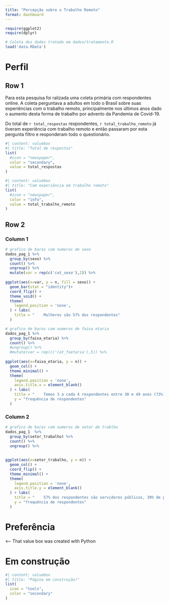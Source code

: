 ```yaml
---
title: "Percepção sobre o Trabalho Remoto"
format: dashboard
---
```




```r

require(ggplot2)
require(dplyr)

# Coleta dos dados tratado em dados/tratamento.R
load('data.RData')
```



# Perfil

## Row 1 {height="25%"}

::: {.card width="60%"}

Para esta pesquisa foi ralizada uma coleta primária com respondentes online. A coleta perguntava a adultos em todo o Brasil sobre suas experiências com o trabalho remoto, principalmente nos últimos anos dado o aumento desta forma de trabalho por advento da Pandemia de Covid-19.

Do total de `r total_respostas` respondentes, `r total_trabalho_remoto` já tiveram experiência com trabalho remoto e então passaram por esta pergunta filtro e responderam todo o questionário.
:::


```r
#| content: valuebox
#| title: "Total de respostas"
list(
  #icon = "newspaper",
  color = "secondary",
  value = total_respostas
)
```


```r
#| content: valuebox
#| title: "Com experiência em trabalho remoto"
list(
  #icon = "newspaper",
  color = "info",
  value = total_trabalho_remoto
)
```




## Row 2

### Column 1

```r

# grafico de baras com numeros de sexo
dados_pag_1 %>% 
  group_by(sexo) %>% 
  count() %>% 
  ungroup() %>% 
  mutate(var = rep(c('cat_sexo'),2)) %>%  
  
ggplot(aes(x=var, y = n, fill = sexo)) +
  geom_bar(stat = "identity")+
  coord_flip() +
  theme_void() + 
  theme(
    legend.position = 'none',
  ) + labs(
    title = "    Mulheres são 57% dos respondentes"
  )
```


```r

# grafico de baras com numeros de faixa etaria
dados_pag_1 %>% 
  group_by(faixa_etaria) %>% 
  count() %>% 
  #ungroup() %>% 
  #mutate(var = rep(c('cat_fxetaria'),5)) %>% 
  
ggplot(aes(x=faixa_etaria, y = n)) +
  geom_col() +
  theme_minimal() + 
  theme(
    legend.position = 'none',
    axis.title.x = element_blank()
  ) + labs(
    title = "    Temos 3 a cada 4 respondentes entre 30 e 49 anos (73%)",
    y = "frequência de respondentes"
  )
```


### Column 2

```r

# grafico de baras com numeros de setor de trablho
dados_pag_1  %>% 
  group_by(setor_trabalho) %>% 
  count() %>% 
  ungroup() %>% 
  
  
ggplot(aes(x=setor_trabalho, y = n)) +
  geom_col() +
  coord_flip() +
  theme_minimal() + 
  theme(
    legend.position = 'none',
    axis.title.y = element_blank()
  ) + labs(
    title = "    57% dos respondentes são servidores públicos, 30% de privados",
    y = "frequência de respondentes"
  )
```


# Preferência

::: {.card}

<--- That value box was created with Python

:::

# Em construção

```r
#| content: valuebox
#| title: "Página em construção!"
list(
  icon = "tools",
  color = "secondary"
)
```



